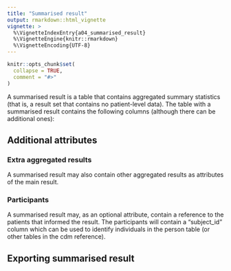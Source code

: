 ---
title: "Summarised result"
output: rmarkdown::html_vignette
vignette: >
  %\VignetteIndexEntry{a04_summarised_result}
  %\VignetteEngine{knitr::rmarkdown}
  %\VignetteEncoding{UTF-8}
---

```{r, include = FALSE}
knitr::opts_chunk$set(
  collapse = TRUE,
  comment = "#>"
)
```

A summarised result is a table that contains aggregated summary statistics (that is, a result set that contains no patient-level data). The table with a summarised result contains the following columns (although there can be additional ones):

## Additional attributes
### Extra aggregated results
A summarised result may also contain other aggregated results as attributes of the main result.

### Participants
A summarised result may, as an optional attribute, contain a reference to the patients that informed the result. The participants will contain a "subject_id" column which can be used to identify individuals in the person table (or other tables in the cdm reference).

## Exporting summarised result

